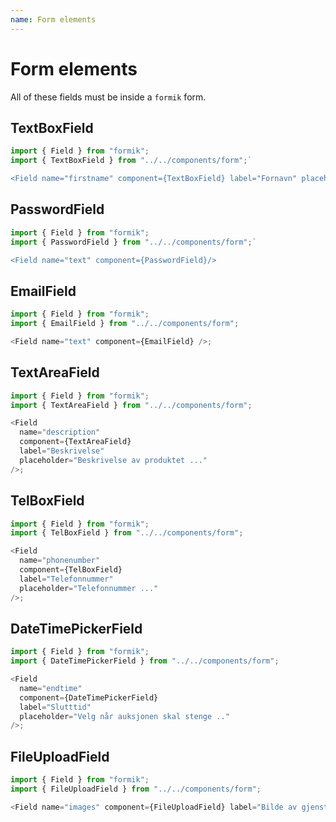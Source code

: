 ```yaml
---
name: Form elements
---
```


# Form elements

All of these fields must be inside a `formik` form.

## TextBoxField

```js
import { Field } from "formik";
import { TextBoxField } from "../../components/form";`

<Field name="firstname" component={TextBoxField} label="Fornavn" placeholder="Ola" />
```

## PasswordField

```js
import { Field } from "formik";
import { PasswordField } from "../../components/form";`

<Field name="text" component={PasswordField}/>
```

## EmailField

```js
import { Field } from "formik";
import { EmailField } from "../../components/form";

<Field name="text" component={EmailField} />;
```

## TextAreaField

```js
import { Field } from "formik";
import { TextAreaField } from "../../components/form";

<Field
  name="description"
  component={TextAreaField}
  label="Beskrivelse"
  placeholder="Beskrivelse av produktet ..."
/>;
```

## TelBoxField

```js
import { Field } from "formik";
import { TelBoxField } from "../../components/form";

<Field
  name="phonenumber"
  component={TelBoxField}
  label="Telefonnummer"
  placeholder="Telefonnummer ..."
/>;
```

## DateTimePickerField

```js
import { Field } from "formik";
import { DateTimePickerField } from "../../components/form";

<Field
  name="endtime"
  component={DateTimePickerField}
  label="Slutttid"
  placeholder="Velg når auksjonen skal stenge .."
/>;
```

## FileUploadField

```js
import { Field } from "formik";
import { FileUploadField } from "../../components/form";

<Field name="images" component={FileUploadField} label="Bilde av gjenstand" />;
```
